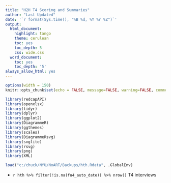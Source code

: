 ---
title: "H2H T4 Scoring and Summaries"
author: "Last Updated"
date: '`r format(Sys.time(), "%B %d, %Y %r %Z")`'
output:
  html_document:
    highlight: tango
    theme: cerulean
    toc: yes
    toc_depth: 5
    css: wide.css
  word_document:
    toc: yes
    toc_depth: '5'
always_allow_html: yes
---

```{r setup, include=FALSE}
options(width = 150)
knitr::opts_chunk$set(echo = FALSE, message=FALSE, warning=FALSE, comment=NA, fig.height = 7, fig.width = 10)
```

```{r}
library(redcapAPI)
library(openxlsx)
library(tidyr)
library(dplyr)
library(ggplot2)
library(DiagrammeR)
library(ggthemes)
library(scales)
library(DiagrammeRsvg)
library(svglite)
library(rsvg)
library(png)
library(XML)
```

```{r}
load("c:/chuck/NYU/NoART/Backups/hth.Rdata", .GlobalEnv)
```

* `r hth %>% filter(!is.na(fu4_auto_date)) %>% nrow()` T4 interviews
